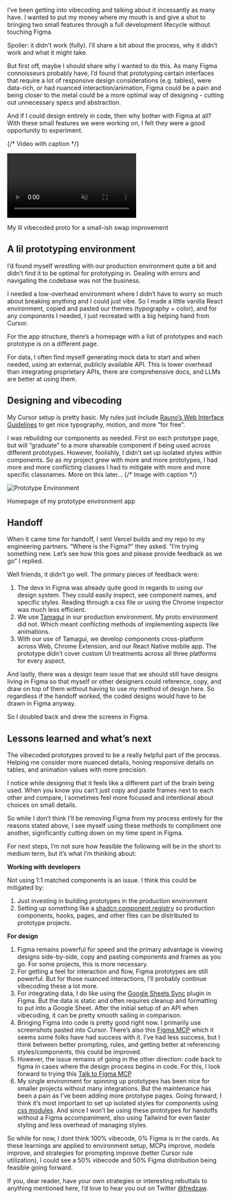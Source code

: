 I’ve been getting into vibecoding and talking about it incessantly as many have. I wanted to put my money where my mouth is and give a shot to bringing two small features through a full development lifecycle without touching Figma. 

Spoiler: it didn’t work (fully). I’ll share a bit about the process, why it didn’t work and what it might take.

But first off, maybe I should share why I wanted to do this. As many Figma connoisseurs probably have, I’d found that prototyping certain interfaces that require a lot of responsive design considerations (e.g. tables), were data-rich, or had nuanced interaction/animation, Figma could be a pain and being closer to the metal could be a more optimal way of designing - cutting out unnecessary specs and abstraction. 

And if I could design entirely in code, then why bother with Figma at all? With these small features we were working on, I felt they were a good opportunity to experiment.

{/* Video with caption */}
<div className="video-container">
  <video 
    src="/posts/dynamic-swap-web.mp4" 
    playsInline
    autoPlay
    muted
    loop
  ></video>
  <p className="video-caption">My lil vibecoded proto for a small-ish swap improvement</p>
</div>

## A lil prototyping environment

I’d found myself wrestling with our production environment quite a bit and didn’t find it to be optimal for prototyping in. Dealing with errors and navigating the codebase was not the business.

I needed a low-overhead environment where I didn’t have to worry so much about breaking anything and I could just vibe. So I made a little vanilla React environment, copied and pasted our themes (typography + color), and for any components I needed, I just recreated with a big helping hand from Cursor.

For the app structure, there’s a homepage with a list of prototypes and each prototype is on a different page. 

For data, I often find myself generating mock data to start and when needed, using an external, publicly available API. This is lower overhead than integrating proprietary APIs, there are comprehensive docs, and LLMs are better at using them.

## Designing and vibecoding

My Cursor setup is pretty basic. My rules just include [Rauno’s Web Interface Guidelines](https://github.com/raunofreiberg/interfaces) to get nice typography, motion, and more “for free”. 

I was rebuilding our components as needed. First on each prototype page, but will “graduate” to a more shareable component if being used across different prototypes. However, foolishly, I didn’t set up isolated styles within components. So as my project grew with more and more prototypes, I had more and more conflicting classes I had to mitigate with more and more specific classnames. More on this later…
{/* Image with caption */}
<div className="image-container">
  <img 
    src="/posts/proto-env.png" 
    alt="Prototype Environment" 
    className="project-image"
  />
  <p className="image-caption">Homepage of my prototype environment app</p>
</div>

## Handoff

When it came time for handoff, I sent Vercel builds and my repo to my engineering partners. “Where is the Figma?” they asked. “I’m trying something new. Let’s see how this goes and please provide feedback as we go” I replied.

Well friends, it didn’t go well. The primary pieces of feedback were:

1. The devx in Figma was already quite good in regards to using our design system. They could easily inspect, see component names, and specific styles. Reading through a css file or using the Chrome inspector was much less efficient.
2. We use [Tamagui](https://tamagui.dev/) in our production environment. My proto environment did not. Which meant conflicting methods of implementing aspects like animations.
3. With our use of Tamagui, we develop components cross-platform across Web, Chrome Extension, and our React Native mobile app. The prototype didn’t cover custom UI treatments across all three platforms for every aspect.

And lastly, there was a design team issue that we should still have designs living in Figma so that myself or other designers could reference, copy, and draw on top of them without having to use *my* method of design here. So regardless if the handoff worked, the coded designs would have to be drawn in Figma anyway.

So I doubled back and drew the screens in Figma. 

## Lessons learned and what’s next

The vibecoded prototypes proved to be a really helpful part of the process. Helping me consider more nuanced details, honing responsive details on tables, and animation values with more precision.

I notice while designing that it feels like a different part of the brain being used. When you know you can’t just copy and paste frames next to each other and compare, I sometimes feel more focused and intentional about choices on small details.

So while I don’t think I’ll be removing Figma from my process entirely for the reasons stated above, I see myself using these methods to compliment one another, significantly cutting down on my time spent in Figma.

For next steps, I’m not sure how feasible the following will be in the short to medium term, but it’s what I’m thinking about:

**Working with developers**

Not using 1:1 matched components is an issue. I think this could be mitigated by:

1. Just investing in building prototypes in the production environment
2. Setting up something like a [shadcn component registry](https://ui.shadcn.com/docs/registry) so production components, hooks, pages, and other files can be distributed to prototype projects. 


**For design**

1. Figma remains powerful for speed and the primary advantage is viewing designs side-by-side, copy and pasting components and frames as you go. For some projects, this is more necessary.
2. For getting a feel for interaction and flow, Figma prototypes are still powerful. But for those nuanced interactions, I’ll probably continue vibecoding these a lot more.
3. For integrating data, I do like using the [Google Sheets Sync](https://www.figma.com/community/plugin/735770583268406934/google-sheets-sync) plugin in Figma. But the data is static and often requires cleanup and formatting to put into a Google Sheet. After the initial setup of an API when vibecoding, it can be pretty smooth sailing in comparison.
4. Bringing Figma into code is pretty good right now. I primarily use screenshots pasted into Cursor. There’s also this [Figma MCP](https://github.com/GLips/Figma-Context-MCP) which it seems some folks have had success with it. I’ve had less success, but I think between better prompting, rules, and getting better at referencing styles/components, this could be improved.
5. However, the issue remains of going in the other direction: code back to figma in cases where the design process begins in code. For this, I look forward to trying this [Talk to Figma MCP](https://github.com/sonnylazuardi/cursor-talk-to-figma-mcp)
6. My single environment for spinning up prototypes has been nice for smaller projects without many integrations. But the maintenance has been a pain as I’ve been adding more prototype pages. Going forward, I think it’s most important to set up isolated styles for components using [css modules](https://nextjs.org/docs/13/pages/building-your-application/styling/css-modules). And since I won’t be using these prototypes for handoffs without a Figma accompaniment, also using Tailwind for even faster styling and less overhead of managing styles.

So while for now, I dont think 100% vibecode, 0% Figma is in the cards. As these learnings are applied to environment setup, MCPs improve, models improve, and strategies for prompting improve (better Cursor rule utilization), I could see a 50% vibecode and 50% Figma distribution being feasible going forward. 

If you, dear reader, have your own strategies or interesting rebuttals to anything mentioned here, I’d love to hear you out on Twitter [@fredzaw](https://x.com/fredzaw).